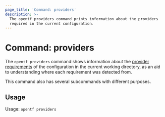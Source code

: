 ```yaml
---
page_title: 'Command: providers'
description: >-
  The opentf providers command prints information about the providers
  required in the current configuration.
---
```


# Command: providers

The `opentf providers` command shows information about the
[provider requirements](/docs/language/providers/requirements) of the
configuration in the current working directory, as an aid to understanding
where each requirement was detected from.

This command also has several subcommands with different purposes.

## Usage

Usage: `opentf providers`
